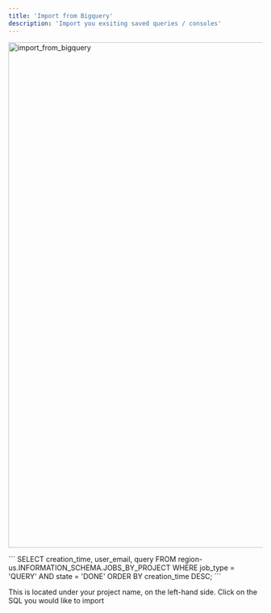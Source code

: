 ```yaml
---
title: 'Import from Bigquery'
description: 'Import you exsiting saved queries / consoles'
---
```


<img src="/images/import_from_bigquery.png" 
   alt = "import_from_bigquery"
   width="1000" />

   
<AccordionGroup>

 <Accordion title="Bulk import Saved Queries">

<Steps>

<Step title = "Go to the Bigquery Console"> </Step>

<Step title = "Go to your 'Saved Queries' on the left side panel"> </Step>

<Step title = "Click the 3 dots on 'Saved Queries'"> </Step>

<Step title = "Click Download all"> </Step>

<Step title = "Drag and drop the ZIP file into the 'Upload a file' in the Sherloq Settings "> 
</Step>

</Steps>


  </Accordion>
 
 <Accordion title="Bulk import history queries">

<Steps>

<Step title = "Go to Bigquery"> </Step>

<Step title = "Run the following query"> 
```
SELECT
creation_time,
user_email,
query
FROM
region-us.INFORMATION_SCHEMA.JOBS_BY_PROJECT
WHERE
job_type = 'QUERY'
AND state = 'DONE'
ORDER BY
creation_time DESC;
```
</Step>



<Step title = "Export the output (SQL queries history) into a file of any type."> </Step>

<Step title = "Drag and drop the file into the Upload a file in the Sherloq setting "> 
</Step>

</Steps>


  </Accordion>


 <Accordion title="Copy-paste your saved queries / queries from console ">

<Steps>

<Step title = "Go to Snowflake Bigquery -> 'Saved Queries' tab"> 
This is located under your project name, on the left-hand side. Click on the SQL you would like to import

 </Step>

<Step title = "Mark the SQL you’d like to import / CTRL + A for all of it ->  Copy it - CTRL + C"> </Step>


<Step title = "Create a new TXT or DOC file and paste it, then save the file"> </Step>

<Step title = "Drag and drop the file into the Upload a file in the Sherloq setting "> 
</Step>

</Steps>
  </Accordion>
</AccordionGroup>







